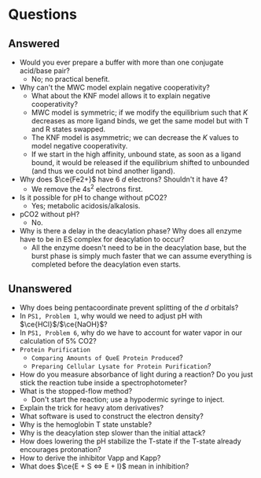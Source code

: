 # Questions

## Answered
- Would you ever prepare a buffer with more than one conjugate acid/base pair?
  - No; no practical benefit.
- Why can't the MWC model explain negative cooperativity?
  - What about the KNF model allows it to explain negative cooperativity?
  - MWC model is symmetric; if we modify the equilibrium such that $K$ decreases as more ligand binds, we get the same model but with T and R states swapped.
  - The KNF model is asymmetric; we can decrease the $K$ values to model negative cooperativity.
  - If we start in the high affinity, unbound state, as soon as a ligand bound, it would be released if the equilibrium shifted to unbounded (and thus we could not bind another ligand).
- Why does $\ce{Fe2+}$ have 6 _d_ electrons? Shouldn't it have 4?
  - We remove the $\mathrm{4s^2}$ electrons first.
- Is it possible for pH to change without pCO2?
  - Yes; metabolic acidosis/alkalosis.
- pCO2 without pH?
  - No.
- Why is there a delay in the deacylation phase? Why does all enzyme have to be in ES complex for deacylation to occur?
  - All the enzyme doesn't need to be in the deacylation base, but the burst phase is simply much faster that we can assume everything is completed before the deacylation even starts.

## Unanswered
- Why does being pentacoordinate prevent splitting of the _d_ orbitals?
- In `PS1, Problem 1`, why would we need to adjust pH with $\ce{HCl}$/$\ce{NaOH}$?
- In `PS1, Problem 6`, why do we have to account for water vapor in our calculation of 5% CO2?
- `Protein Purification`
  - `Comparing Amounts of QueE Protein Produced`?
  - `Preparing Cellular Lysate for Protein Purification`?
- How do you measure absorbance of light during a reaction? Do you just stick the reaction tube inside a spectrophotometer?
- What is the stopped-flow method?
  - Don't start the reaction; use a hypodermic syringe to inject.
- Explain the trick for heavy atom derivatives?
- What software is used to construct the electron density?
- Why is the hemoglobin T state unstable?
- Why is the deacylation step slower than the initial attack?
- How does lowering the pH stabilize the T-state if the T-state already encourages protonation?
- How to derive the inhibitor Vapp and Kapp?
- What does $\ce{E + S <=> E + I}$ mean in inhibition?